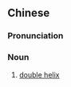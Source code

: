 {{also|双螺旋}}
==Chinese==
{{zh-forms|s=双螺旋|type=12}}
{{wikipedia|lang=zh}}

===Pronunciation===
{{zh-pron
|m=shuāngluóxuán
|cat=n
}}

===Noun===
{{zh-noun}}

# [[double helix]]